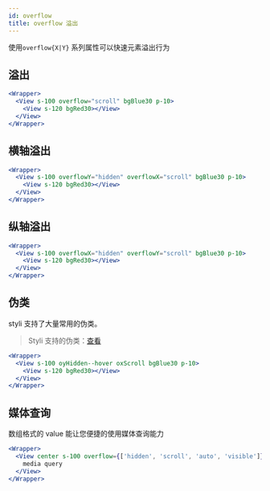 ```yaml
---
id: overflow
title: overflow 溢出
---
```


使用`overflow{X|Y}` 系列属性可以快速元素溢出行为

## 溢出

```jsx live
<Wrapper>
  <View s-100 overflow="scroll" bgBlue30 p-10>
    <View s-120 bgRed30></View>
  </View>
</Wrapper>
```

## 横轴溢出

```jsx live
<Wrapper>
  <View s-100 overflowY="hidden" overflowX="scroll" bgBlue30 p-10>
    <View s-120 bgRed30></View>
  </View>
</Wrapper>
```

## 纵轴溢出

```jsx live
<Wrapper>
  <View s-100 overflowX="hidden" overflowY="scroll" bgBlue30 p-10>
    <View s-120 bgRed30></View>
  </View>
</Wrapper>
```

## 伪类

styli 支持了大量常用的伪类。

> Styli 支持的伪类：[查看](/docs/pseudo)

```jsx live
<Wrapper>
  <View s-100 oyHidden--hover oxScroll bgBlue30 p-10>
    <View s-120 bgRed30></View>
  </View>
</Wrapper>
```

## 媒体查询

数组格式的 value 能让您便捷的使用媒体查询能力

```jsx live
<Wrapper>
  <View center s-100 overflow={['hidden', 'scroll', 'auto', 'visible']} bgBlue30>
    media query
  </View>
</Wrapper>
```
